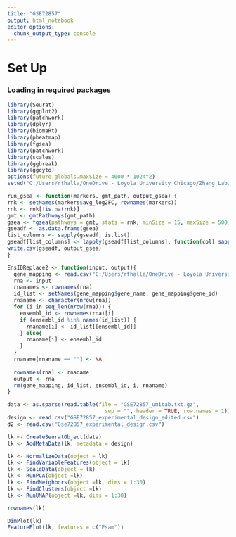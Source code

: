 ```yaml
---
title: "GSE72857"
output: html_notebook
editor_options: 
  chunk_output_type: console
---
```


# Set Up

### Loading in required packages
```r
library(Seurat)
library(ggplot2)
library(patchwork)
library(dplyr)
library(biomaRt)
library(pheatmap)
library(fgsea)
library(patchwork)
library(scales)
library(ggbreak)
library(ggcyto)
options(future.globals.maxSize = 4000 * 1024^2)
setwd("C:/Users/rthalla/OneDrive - Loyola University Chicago/Zhang Lab/RNASeq/GSE72857")

run_gsea <- function(markers, gmt_path, output_gsea) {
rnk <- setNames(markers$avg_log2FC, rownames(markers))
rnk <- rnk[!is.na(rnk)]
gmt <- gmtPathways(gmt_path)
gsea <- fgsea(pathways = gmt, stats = rnk, minSize = 15, maxSize = 500)
gseadf <- as.data.frame(gsea)
list_columns <- sapply(gseadf, is.list)
gseadf[list_columns] <- lapply(gseadf[list_columns], function(col) sapply(col, paste, collapse = ";"))
write.csv(gseadf, output_gsea)
}

EnsIDReplace2 <- function(input, output){
  gene_mapping <- read.csv("C:/Users/rthalla/OneDrive - Loyola University Chicago/Zhang Lab/RNASeq/Cite-seq/GSE145491/Ensembl_labels.csv")
  rna <- input
  rnanames <- rownames(rna)
  id_list <- setNames(gene_mapping$gene_name, gene_mapping$gene_id)
  rnaname <- character(nrow(rna))
  for (i in seq_len(nrow(rna))) {
    ensembl_id <- rownames(rna)[i]
    if (ensembl_id %in% names(id_list)) {
      rnaname[i] <- id_list[[ensembl_id]]
    } else{
      rnaname[i] <- ensembl_id
    }
  }
  rnaname[rnaname == ""] <- NA
  
  rownames(rna) <- rnaname
  output <- rna
  rm(gene_mapping, id_list, ensembl_id, i, rnaname)
}
```

```r
data <- as.sparse(read.table(file = "GSE72857_umitab.txt.gz",
                               sep = "", header = TRUE, row.names = 1))
design <- read.csv("GSE72857_experimental_design_edited.csv")
d2 <- read.csv("Gse72857_experimental_design.csv")

lk <- CreateSeuratObject(data)
lk <- AddMetaData(lk, metadata = design)
```

```r
lk <- NormalizeData(object = lk)
lk <- FindVariableFeatures(object = lk)
lk <- ScaleData(object = lk)
lk <- RunPCA(object =lk)
lk <- FindNeighbors(object =lk, dims = 1:30)
lk <- FindClusters(object =lk)
lk <- RunUMAP(object =lk, dims = 1:30)

rownames(lk)
```

```r
DimPlot(lk)
FeaturePlot(lk, features = c("Esam"))
```